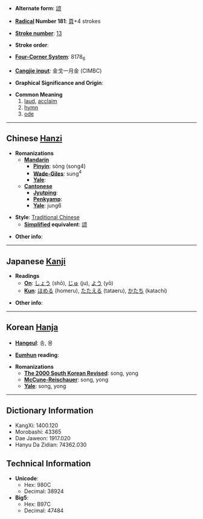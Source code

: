 * '''Alternate form''': [[颂]]

* '''[[Wiktionary:Chinese radical index| Radical]] Number 181''': [[Wiktionary:Chinese radical index 頁|頁]]+4 strokes

* '''[[Wiktionary:Chinese total strokes index|Stroke number]]''': [[Wiktionary:Chinese total strokes index 13|13]]

* '''Stroke order''': 

* '''[[Wiktionary:Chinese four corner index|Four-Corner System]]''': 8178<sub>6</sub>

* '''[[Wiktionary:Chinese Cangjie index|Cangjie input]]''': 金戈一月金 (CIMBC)

* '''Graphical Significance and Origin''': 

* '''Common Meaning'''
*#[[laud]], [[acclaim]]
*# [[hymn]]
*# [[ode]]


----

== Chinese [[Hanzi]] ==

* '''Romanizations'''
** '''[[Mandarin]]'''
*** '''[[Pinyin]]''': sòng (song4)
*** '''[[Wade-Giles]]''': sung<sup>4</sup>
*** '''[[Yale]]''': 
** '''[[Cantonese]]'''
*** '''[[Jyutping]]''':
*** '''[[Penkyamp]]''': 
*** '''[[Yale]]''': jung6

* '''Style''': [[Traditional Chinese]] 
** '''[[Simplified Chinese|Simplified]] equivalent''': [[颂]]

* '''Other info''': 

----

== Japanese [[Kanji]] ==

* '''Readings'''
** '''[[On]]''': [[しょう]] (shō), [[じゅ]] (ju), [[よう]] (yō)
** '''[[Kun]]''': [[ほめる]] (homeru), [[たたえる]] (tataeru), [[かたち]] (katachi)

* '''Other info''':  

----

== Korean [[Hanja]] ==

* '''[[Hangeul]]''': 송, 용

* '''[[Eumhun]] reading''': 

* '''Romanizations'''
** '''[[The 2000 South Korean Revised Romanization|The 2000 South Korean Revised]]''': song, yong
** '''[[McCune-Reischauer]]''': song, yong
** '''[[Yale]]''': song, yong

----

== Dictionary Information ==

* KangXi: 1400.120
* Morobashi: 43365
* Dae Jaweon: 1917.020
* Hanyu Da Zidian: 74362.030

== Technical Information ==

* '''Unicode''':
** Hex: 980C
** Decimal: 38924
* '''Big5''':
** Hex: B97C
** Decimal: 47484